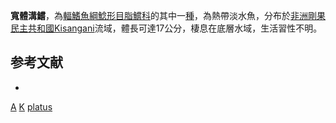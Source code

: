 {{Speciesbox 
| taxon = Amarginops platus
| status = DD
| status_system= IUCN3.1 
| authority = [[Nichols|Nichols]] & [[Griscom|Griscom]], 1917
}}
'''寬體溝鱨'''，為[[輻鰭魚綱|輻鰭魚綱]][[鯰形目|鯰形目]][[脂鱨科|脂鱨科]]的其中一[[種|種]]，為熱帶淡水魚，分布於[[非洲|非洲]][[剛果民主共和國|剛果民主共和國]]Kisangani流域，體長可達17公分，棲息在底層水域，生活習性不明。

==参考文献==
*{{FishBase_species|genus=Amarginops|species=platus |year=2015|month=5}}

{{Taxonbar}}

[[Category:1917年描述的鱼类|A]]
[[Category:IUCN红色名录数据缺乏物种|K]]
[[Category:溝鱨屬|platus]]